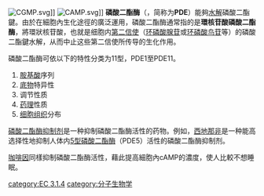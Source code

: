 [[File:CGMP.svg|thumb]]]]
[[File:CAMP.svg|thumb]]]]
'''磷酸二酯酶'''（{{lang-en|Phosphodiesterase}}，简称为'''PDE'''）能夠[[水解|水解]]磷酸二酯鍵。由於在細胞內生化途徑的廣泛運用，磷酸二酯酶通常指的是'''環核苷酸磷酸二酯酶'''，將環狀核苷酸，也就是细胞内[[第二信使|第二信使]]（[[环磷酸腺苷|环磷酸腺苷]]或[[环磷酸鸟苷|环磷酸鸟苷]]等）的磷酸二酯鍵水解，从而中止这些第二信使所传导的生化作用。

磷酸二酯酶可依以下的特性分类为11型，PDE1至PDE11。
# [[胺基酸|胺基酸]]序列
# [[底物|底物]]特异性
# 调节性质
# [[药理学|药理]]性质
# [[组织_(生物学)|细胞组织]]分布

[[磷酸二酯酶抑制剂|磷酸二酯酶抑制剂]]是一种抑制磷酸二酯酶活性的药物。例如，[[西地那非|西地那非]]是一种能高选择性地抑制人体内[[5型磷酸二酯酶|5型磷酸二酯酶]]（PDE5）活性的磷酸二酯酶抑制剂。

[[咖啡因|咖啡因]]同樣抑制磷酸二酯酶活性，藉此提高細胞內cAMP的濃度，使人比較不想睡眠。

{{biochem-stub}}
{{酯酶类}}
[[category:EC_3.1.4|category:EC 3.1.4]]
[[category:分子生物学|category:分子生物学]]